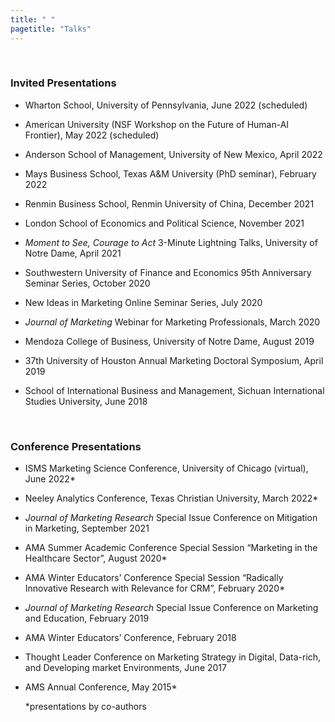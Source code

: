 ```yaml
---
title: " "
pagetitle: "Talks"
---
```

<p>&nbsp;</p>

### Invited Presentations
- Wharton School, University of Pennsylvania, June 2022 (scheduled)

- American University (NSF Workshop on the Future of Human-AI Frontier), May 2022 (scheduled) 

- Anderson School of Management, University of New Mexico, April 2022 

- Mays Business School, Texas A&M University (PhD seminar), February 2022 

- Renmin Business School, Renmin University of China, December 2021

- London School of Economics and Political Science, November 2021

-	*Moment to See, Courage to Act* 3-Minute Lightning Talks, University of Notre Dame, April 2021

-	Southwestern University of Finance and Economics 95th Anniversary Seminar Series, October 2020

- New Ideas in Marketing Online Seminar Series, July 2020

- *Journal of Marketing* Webinar for Marketing Professionals, March 2020

- Mendoza College of Business, University of Notre Dame, August 2019

- 37th University of Houston Annual Marketing Doctoral Symposium, April 2019

- School of International Business and Management, Sichuan International Studies University, June 2018 

&nbsp;
&nbsp;


### Conference Presentations 

- ISMS Marketing Science Conference, University of Chicago (virtual), June 2022*

- Neeley Analytics Conference, Texas Christian University, March 2022*

- *Journal of Marketing Research* Special Issue Conference on Mitigation in Marketing, September 2021 

- AMA Summer Academic Conference Special Session “Marketing in the Healthcare Sector”, August 2020*

- AMA Winter Educators’ Conference Special Session “Radically Innovative Research with Relevance for CRM”, February 2020*

- *Journal of Marketing Research* Special Issue Conference on Marketing and Education, February 2019

- AMA Winter Educators’ Conference, February 2018 

-	Thought Leader Conference on Marketing Strategy in Digital, Data-rich, and Developing market Environments, June 2017                                                                                                                
- AMS Annual Conference, May 2015*

  *presentations by co-authors









